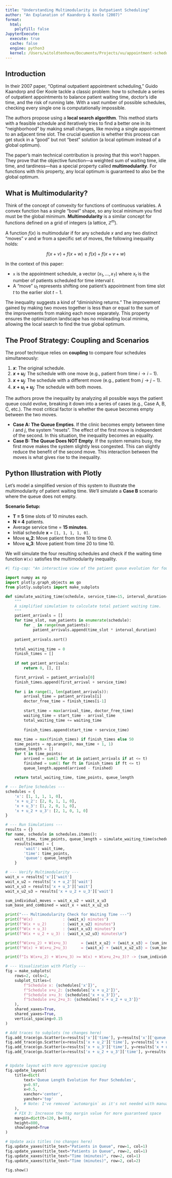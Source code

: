 ```yaml
---
title: "Understanding Multimodularity in Outpatient Scheduling"
author: "An Explanation of Kaandorp & Koole (2007)"
format:
  html:
    polyfill: false
JupyterExecute:
  execute: true
  cache: false
  engine: python3
  kernel: /Users/witoldtenhove/Documents/Projects/vu/appointment-scheduling/experiments-notes/.myenv
---
```


## Introduction

In their 2007 paper, "Optimal outpatient appointment scheduling," Guido Kaandorp and Ger Koole tackle a classic problem: how to schedule a series of outpatient appointments to balance patient waiting time, doctor's idle time, and the risk of running late. With a vast number of possible schedules, checking every single one is computationally impossible.

The authors propose using a **local search algorithm**. This method starts with a feasible schedule and iteratively tries to find a better one in its "neighborhood" by making small changes, like moving a single appointment to an adjacent time slot. The crucial question is whether this process can get stuck in a "good" but not "best" solution (a local optimum instead of a global optimum).

The paper's main technical contribution is proving that this won't happen. They prove that the objective function—a weighted sum of waiting time, idle time, and tardiness—has a special property called **multimodularity**. For functions with this property, any local optimum is guaranteed to also be the global optimum.

## What is Multimodularity?

Think of the concept of convexity for functions of continuous variables. A convex function has a single "bowl" shape, so any local minimum you find must be the global minimum. **Multimodularity** is a similar concept for functions defined on a grid of integers (a lattice, $\mathbb{Z}^{m}$).

A function $f(x)$ is multimodular if for any schedule $x$ and any two distinct "moves" $v$ and $w$ from a specific set of moves, the following inequality holds:

$$f(x+v) + f(x+w) \ge f(x) + f(x+v+w) \text{ }$$

In the context of this paper:

* `x` is the appointment schedule, a vector $(x_1, ..., x_T)$ where $x_t$ is the number of patients scheduled for time interval $t$.
* A "move" $u_{t}$ represents shifting one patient's appointment from time slot $t$ to the earlier slot $t-1$.

The inequality suggests a kind of "diminishing returns." The improvement gained by making two moves together is less than or equal to the sum of the improvements from making each move separately. This property ensures the optimization landscape has no misleading local minima, allowing the local search to find the true global optimum.

## The Proof Strategy: Coupling and Scenarios

The proof technique relies on **coupling** to compare four schedules simultaneously:

1.  **$x$**: The original schedule.
2.  **$x+u_i$**: The schedule with one move (e.g., patient from time $i \rightarrow i-1$).
3.  **$x+u_j$**: The schedule with a different move (e.g., patient from $j \rightarrow j-1$).
4.  **$x+u_i+u_j$**: The schedule with both moves.

The authors prove the inequality by analyzing all possible ways the patient queue could evolve, breaking it down into a series of cases (e.g., Case A, B, C, etc.). The most critical factor is whether the queue becomes empty between the two moves.

* **Case A: The Queue Empties**. If the clinic becomes empty between time $i$ and $j$, the system "resets". The effect of the first move is independent of the second. In this situation, the inequality becomes an equality.
* **Case B: The Queue Does NOT Empty**. If the system remains busy, the first move makes the system slightly less congested. This can slightly reduce the benefit of the second move. This interaction between the moves is what gives rise to the inequality.

## Python Illustration with Plotly

Let's model a simplified version of this system to illustrate the multimodularity of patient waiting time. We'll simulate a **Case B** scenario where the queue does not empty.

**Scenario Setup:**

* **T = 5** time slots of 10 minutes each.
* **N = 4** patients.
* Average service time = **15 minutes**.
* Initial schedule **x** = `[1, 1, 1, 1, 0]`.
* Move **u_2**: Move patient from time 10 to time 0.
* Move **u_3**: Move patient from time 20 to time 10.

We will simulate the four resulting schedules and check if the waiting time function `W(x)` satisfies the multimodularity inequality.

```python
#| fig-cap: "An interactive view of the patient queue evolution for four schedules. Hover over the lines to see data points. The multimodularity principle governs how the benefits of multiple moves combine."

import numpy as np
import plotly.graph_objects as go
from plotly.subplots import make_subplots

def simulate_waiting_time(schedule, service_time=15, interval_duration=10):
    """
    A simplified simulation to calculate total patient waiting time.
    """
    patient_arrivals = []
    for time_slot, num_patients in enumerate(schedule):
        for _ in range(num_patients):
            patient_arrivals.append(time_slot * interval_duration)
    
    patient_arrivals.sort()
    
    total_waiting_time = 0
    finish_times = []
    
    if not patient_arrivals:
        return 0, [], []

    first_arrival = patient_arrivals[0]
    finish_times.append(first_arrival + service_time)
    
    for i in range(1, len(patient_arrivals)):
        arrival_time = patient_arrivals[i]
        doctor_free_time = finish_times[i-1]
        
        start_time = max(arrival_time, doctor_free_time)
        waiting_time = start_time - arrival_time
        total_waiting_time += waiting_time
        
        finish_times.append(start_time + service_time)
        
    max_time = max(finish_times) if finish_times else 50
    time_points = np.arange(0, max_time + 1, 1)
    queue_length = []
    for t in time_points:
        arrived = sum(1 for at in patient_arrivals if at <= t)
        finished = sum(1 for ft in finish_times if ft <= t)
        queue_length.append(arrived - finished)
        
    return total_waiting_time, time_points, queue_length

# --- Define Schedules ---
schedules = {
    'x': [1, 1, 1, 1, 0],
    'x + u_2': [2, 0, 1, 1, 0],
    'x + u_3': [1, 2, 0, 1, 0],
    'x + u_2 + u_3': [2, 1, 0, 1, 0]
}

# --- Run Simulations ---
results = {}
for name, schedule in schedules.items():
    wait_time, time_points, queue_length = simulate_waiting_time(schedule)
    results[name] = {
        'wait': wait_time,
        'time': time_points,
        'queue': queue_length
    }

# --- Verify Multimodularity ---
wait_x = results['x']['wait']
wait_x_u2 = results['x + u_2']['wait']
wait_x_u3 = results['x + u_3']['wait']
wait_x_u2_u3 = results['x + u_2 + u_3']['wait']

sum_individual_moves = wait_x_u2 + wait_x_u3
sum_base_and_combined = wait_x + wait_x_u2_u3

print("--- Multimodularity Check for Waiting Time ---")
print(f"W(x)             : {wait_x} minutes")
print(f"W(x + u_2)       : {wait_x_u2} minutes")
print(f"W(x + u_3)       : {wait_x_u3} minutes")
print(f"W(x + u_2 + u_3) : {wait_x_u2_u3} minutes\n")

print(f"W(x+u_2) + W(x+u_3)      = {wait_x_u2} + {wait_x_u3} = {sum_individual_moves}")
print(f"W(x) + W(x+u_2+u_3)      = {wait_x} + {wait_x_u2_u3} = {sum_base_and_combined}\n")

print(f"Is W(x+u_2) + W(x+u_3) >= W(x) + W(x+u_2+u_3)? -> {sum_individual_moves >= sum_base_and_combined}")

# --- Visualization with Plotly ---
fig = make_subplots(
    rows=2, cols=2,
    subplot_titles=(
        f"Schedule x: {schedules['x']}",
        f"Schedule x+u_2: {schedules['x + u_2']}",
        f"Schedule x+u_3: {schedules['x + u_3']}",
        f"Schedule x+u_2+u_3: {schedules['x + u_2 + u_3']}"
    ),
    shared_xaxes=True,
    shared_yaxes=True,
    vertical_spacing=0.15
)

# Add traces to subplots (no changes here)
fig.add_trace(go.Scatter(x=results['x']['time'], y=results['x']['queue'], name=f"Wait: {wait_x} min"), row=1, col=1)
fig.add_trace(go.Scatter(x=results['x + u_2']['time'], y=results['x + u_2']['queue'], name=f"Wait: {wait_x_u2} min"), row=1, col=2)
fig.add_trace(go.Scatter(x=results['x + u_3']['time'], y=results['x + u_3']['queue'], name=f"Wait: {wait_x_u3} min"), row=2, col=1)
fig.add_trace(go.Scatter(x=results['x + u_2 + u_3']['time'], y=results['x + u_2 + u_3']['queue'], name=f"Wait: {wait_x_u2_u3} min"), row=2, col=2)


# Update layout with more aggressive spacing
fig.update_layout(
    title=dict(
        text='Queue Length Evolution for Four Schedules',
        y=0.97,
        x=0.5,
        xanchor='center',
        yanchor='top'
        # Note: I've removed `automargin` as it's not needed with manual adjustments
    ),
    # FIX 3: Increase the top margin value for more guaranteed space
    margin=dict(t=120, b=80),
    height=800,
    showlegend=True
)

# Update axis titles (no changes here)
fig.update_yaxes(title_text="Patients in Queue", row=1, col=1)
fig.update_yaxes(title_text="Patients in Queue", row=2, col=1)
fig.update_xaxes(title_text="Time (minutes)", row=2, col=1)
fig.update_xaxes(title_text="Time (minutes)", row=2, col=2)

fig.show()
```